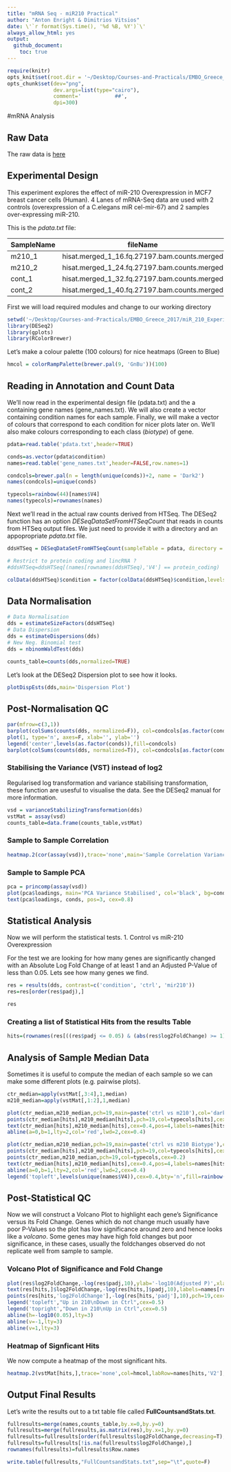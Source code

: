 ```yaml
---
title: "mRNA Seq - miR210 Practical"
author: "Anton Enright & Dimitrios Vitsios"
date: \'`r format(Sys.time(), '%d %B, %Y')`\'
always_allow_html: yes
output:
  github_document:
    toc: true
---
```



```r
require(knitr)
opts_knit$set(root.dir = '~/Desktop/Courses-and-Practicals/EMBO_Greece_2017/miR_210_Experiment/mRNA_Seq/')
opts_chunk$set(dev="png", 
               dev.args=list(type="cairo"),
               comment='           ##',
               dpi=300)

```


#mRNA Analysis 

## Raw Data
The raw data is [here](http://wwwdev.ebi.ac.uk/enright-srv/courses/rna_cambridge_2017/mrna_seq/data)

## Experimental Design

This experiment explores the effect of miR-210 Overexpression in MCF7 breast cancer cells (Human). 4 Lanes of mRNA-Seq data are used with 2 controls (overexpression of a C.elegans miR cel-mir-67) and 2 samples over-expressing miR-210.

This is the <em>pdata.txt</em> file:

|SampleName|fileName|condition|
|----------|---------|------------|
| m210\_1 | hisat.merged\_1\_16.fq.27197.bam.counts.merged|mir210|
| m210\_2 |hisat.merged\_1\_24.fq.27197.bam.counts.merged|mir210|
|cont\_1 | hisat.merged\_1\_32.fq.27197.bam.counts.merged|ctrl|
|cont\_2 |hisat.merged\_1\_40.fq.27197.bam.counts.merged|ctrl|


First we will load required modules and change to our working directory
```r
setwd('~/Desktop/Courses-and-Practicals/EMBO_Greece_2017/miR_210_Experiment/mRNA_Seq')
library(DESeq2)
library(gplots)
library(RColorBrewer)


```

Let’s make a colour palette (100 colours) for nice heatmaps (Green to Blue)


```r
hmcol = colorRampPalette(brewer.pal(9, 'GnBu'))(100)
```

## Reading in Annotation and Count Data

We’ll now read in the experimental design file (pdata.txt) and the a containing gene names (gene_names.txt).
We will also create a vector containing condition names for each sample.
Finally, we will make a vector of colours that correspond to each condition for nicer plots later on. We’ll also make colours corresponding to each class (<em>biotype</em>) of gene.

```r
pdata=read.table('pdata.txt',header=TRUE)

conds=as.vector(pdata$condition) 
names=read.table('gene_names.txt',header=FALSE,row.names=1)

condcols=brewer.pal(n = length(unique(conds))+2, name = 'Dark2')
names(condcols)=unique(conds)

typecols=rainbow(44)[names$V4]
names(typecols)=rownames(names)
```

Next we’ll read in the actual raw counts derived from HTSeq.
The DESeq2 function has an option <em>DESeqDataSetFromHTSeqCount</em> that reads in counts from HTSeq output files. We just need to provide it with a directory and an appopropriate <em>pdata.txt</em> file.


```r
ddsHTSeq = DESeqDataSetFromHTSeqCount(sampleTable = pdata, directory = '.', design= ~ condition)

# Restrict to protein coding and lincRNA ?
#ddsHTSeq=ddsHTSeq[(names[rownames(ddsHTSeq),'V4'] == protein_coding) | (names[rownames(ddsHTSeq),'V4'] == lincRNA),]

colData(ddsHTSeq)$condition = factor(colData(ddsHTSeq)$condition,levels=levels(pdata$condition))
```

## Data Normalisation

```r
# Data Normalisation
dds = estimateSizeFactors(ddsHTSeq)
# Data Dispersion
dds = estimateDispersions(dds)
# New Neg. Binomial test
dds = nbinomWaldTest(dds)

counts_table=counts(dds,normalized=TRUE)
```

Let’s look at the DESeq2 Dispersion plot to see how it looks.
```r
plotDispEsts(dds,main='Dispersion Plot')
```


## Post-Normalisation QC

```r
par(mfrow=c(3,1))
barplot(colSums(counts(dds, normalized=F)), col=condcols[as.factor(conds)], las=2,cex.names=0.4,main='Pre Normalised Counts')
plot(1, type='n', axes=F, xlab='', ylab='')
legend('center',levels(as.factor(conds)),fill=condcols)
barplot(colSums(counts(dds, normalized=T)), col=condcols[as.factor(conds)], las=2,cex.names=0.4,main='Post Normalised Counts')
```

### Stabilising the Variance (VST) instead of log2

Regularised log transformation and variance stabilising transformation, these function are usesful to visualise the data. See the DESeq2 manual for more information.

```r
vsd = varianceStabilizingTransformation(dds)
vstMat = assay(vsd)
counts_table=data.frame(counts_table,vstMat)
```


### Sample to Sample Correlation
```r
heatmap.2(cor(assay(vsd)),trace='none',main='Sample Correlation Variance Stabilised',col=hmcol,cexRow=0.6,cexCol=0.6)
```


### Sample to Sample PCA
```r
pca = princomp(assay(vsd))
plot(pca$loadings, main='PCA Variance Stabilised', col='black', bg=condcols[pdata$condition],  pch=21, cex=1)
text(pca$loadings, conds, pos=3, cex=0.8)
```


## Statistical Analysis

Now we will perform the statistical tests.
1. Control vs miR-210 Overexpression

For the test we are looking for how many genes are significantly changed with an Absolute Log Fold Change of at least 1 and an Adjusted P-Value of less than 0.05.
Lets see how many genes we find.
```r
res = results(dds, contrast=c('condition', 'ctrl', 'mir210'))
res=res[order(res$padj),]

res
```

### Creating a list of Statistical Hits from the results Table
```r
hits=(rownames(res[((res$padj <= 0.05) & (abs(res$log2FoldChange) >= 1) & (!is.na(res$padj))),]))
```

## Analysis of Sample Median Data

Sometimes it is useful to compute the median of each sample so we can make some different plots (e.g. pairwise plots).
```r
ctr_median=apply(vstMat[,3:4],1,median)
m210_median=apply(vstMat[,1:2],1,median)

plot(ctr_median,m210_median,pch=19,main=paste('ctrl vs m210'),col='darkblue',cex=0.4)
points(ctr_median[hits],m210_median[hits],pch=19,col=typecols[hits],cex=0.4)
text(ctr_median[hits],m210_median[hits],cex=0.4,pos=4,labels=names[hits,'V2'])
abline(a=0,b=1,lty=2,col='red',lwd=2,cex=0.4)
```

```r
plot(ctr_median,m210_median,pch=19,main=paste('ctrl vs m210 Biotype'),col='darkblue',cex=0.4)
points(ctr_median[hits],m210_median[hits],pch=19,col=typecols[hits],cex=0.4)
points(ctr_median,m210_median,pch=19,col=typecols,cex=0.2)
text(ctr_median[hits],m210_median[hits],cex=0.4,pos=4,labels=names[hits,'V2'])
abline(a=0,b=1,lty=2,col='red',lwd=2,cex=0.4)
legend('topleft',levels(unique(names$V4)),cex=0.4,bty='n',fill=rainbow(44))
```


## Post-Statistical QC

Now we will construct a Volcano Plot to highlight each gene’s Significance versus its Fold Change. Genes which do not change much usually have poor P-Values so the plot has low significance around zero and hence looks like a <em>volcano</em>. Some genes may have high fold changes but poor significance, in these cases, usually the foldchanges observed do not replicate well from sample to sample.

### Volcano Plot of Significance and Fold Change

```r
plot(res$log2FoldChange,-log(res$padj,10),ylab='-log10(Adjusted P)',xlab="Log2 FoldChange", main=paste('Volcano Plot Ctrl v miR210_oe'),pch=19,cex=0.2)      
text(res[hits,]$log2FoldChange,-log(res[hits,]$padj,10),labels=names[rownames(res[hits,]),'V2'],pos=3,cex=0.4)
points(res[hits,'log2FoldChange'],-log(res[hits,'padj'],10),pch=19,cex=0.4,col=typecols[hits])
legend('topleft',"Up in 210\nDown in Ctrl",cex=0.5)
legend('topright',"Down in 210\nUp in Ctrl",cex=0.5)
abline(h=-log10(0.05),lty=3)
abline(v=-1,lty=3)
abline(v=1,lty=3)
```

### Heatmap of Signficant Hits

We now compute a heatmap of the most significant hits.

```r
heatmap.2(vstMat[hits,],trace='none',col=hmcol,labRow=names[hits,'V2'],cexRow=0.4,cexCol=0.6,las=2,Colv=FALSE,dendrogram='row',main='Heatmap Sig. Hits', RowSideColors = typecols[hits])
```


## Output Final Results

Let’s write the results out to a txt table file called <strong>FullCountsandStats.txt</strong>.

```r
fullresults=merge(names,counts_table,by.x=0,by.y=0)
fullresults=merge(fullresults,as.matrix(res),by.x=1,by.y=0)
fullresults=fullresults[order(fullresults$log2FoldChange,decreasing=T),]
fullresults=fullresults[!is.na(fullresults$log2FoldChange),]
rownames(fullresults)=fullresults$Row.names

write.table(fullresults,"FullCountsandStats.txt",sep="\t",quote=F)
```



